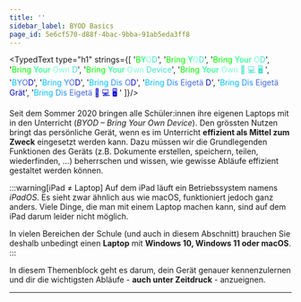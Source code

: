 ```yaml
---
title: ''
sidebar_label: BYOD Basics
page_id: 5e6cf570-d88f-4bac-9bba-91ab5eda3ff8
---
```



<TypedText type="h1" strings={[
    '<span style="color: lime">B</span><span style="color: springgreen">Y</span><span style="color: aquamarine">O</span><span style="color: turquoise">D</span>',
    '<span style="color: lime">Bring </span><span style="color: springgreen">Y</span><span style="color: aquamarine">O</span><span style="color: turquoise">D</span>',
    '<span style="color: lime">Bring </span><span style="color: springgreen">Your </span><span style="color: aquamarine">O</span><span style="color: turquoise">D</span>',
    '<span style="color: lime">Bring </span><span style="color: springgreen">Your </span><span style="color: aquamarine">Own </span><span style="color: turquoise">D</span>',
    '<span style="color: lime">Bring </span><span style="color: springgreen">Your </span><span style="color: aquamarine">Own </span><span style="color: turquoise">Device</span>',
    '<span style="color: lime">Bring </span><span style="color: springgreen">Your </span><span style="color: aquamarine">Own </span><span style="color: turquoise">📱 💻 🖥 </span>',
    '<span style="color: deepskyblue">B</span><span style="color: dodgerblue">Y</span><span style="color: royalblue">O</span><span style="color: mediumblue">D</span>',
    '<span style="color: deepskyblue">Bring </span><span style="color: dodgerblue">Y</span><span style="color: royalblue">O</span><span style="color: mediumblue">D</span>',
    '<span style="color: deepskyblue">Bring </span><span style="color: dodgerblue">Dis </span><span style="color: royalblue">O</span><span style="color: mediumblue">D</span>',
    '<span style="color: deepskyblue">Bring </span><span style="color: dodgerblue">Dis </span><span style="color: royalblue">Eigetä </span><span style="color: mediumblue">D</span>',
    '<span style="color: deepskyblue">Bring </span><span style="color: dodgerblue">Dis </span><span style="color: royalblue">Eigetä </span><span style="color: mediumblue">Grät</span>',
    '<span style="color: deepskyblue">Bring </span><span style="color: dodgerblue">Dis </span><span style="color: royalblue">Eigetä </span><span style="color: mediumblue">📱 💻 🖥 </span>'
    ]}/>

Seit dem Sommer 2020 bringen alle Schüler:innen ihre eigenen Laptops mit in den Unterricht (*BYOD – Bring Your Own Device*). Den grössten Nutzen bringt das persönliche Gerät, wenn es im Unterricht **effizient als Mittel zum Zweck** eingesetzt werden kann. Dazu müssen wir die Grundlegenden Funktionen des Geräts (z.B. Dokumente erstellen, speichern, teilen, wiederfinden, …) beherrschen und wissen, wie gewisse Abläufe effizient gestaltet werden können.

:::warning[iPad ≠ Laptop]
Auf dem iPad läuft ein Betriebssystem namens _iPadOS_. Es sieht zwar ähnlich aus wie macOS, funktioniert jedoch ganz anders. Viele Dinge, die man mit einem Laptop machen kann, sind auf dem iPad darum leider nicht möglich.

In vielen Bereichen der Schule (und auch in diesem Abschnitt) brauchen Sie deshalb unbedingt einen **Laptop** mit **Windows 10, Windows 11 oder macOS**. 
:::

In diesem Themenblock geht es darum, dein Gerät genauer kennenzulernen und dir die wichtigsten Abläufe - **auch unter Zeitdruck** - anzueignen.

---
